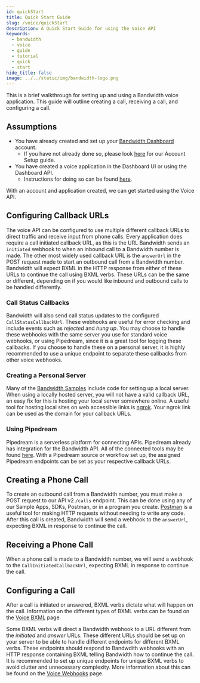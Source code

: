 ```yaml
---
id: quickStart
title: Quick Start Guide
slug: /voice/quickStart
description: A Quick Start Guide for using the Voice API
keywords:
  - bandwidth
  - voice
  - guide
  - tutorial
  - quick
  - start
hide_title: false
image: ../../static/img/bandwidth-logo.png
---
```


This is a brief walkthrough for setting up and using a Bandwidth voice application. This guide will outline creating a call, receiving a call, and configuring a call.

## Assumptions
* You have already created and set up your [Bandwidth Dashboard](https://dashboard.bandwidth.com) account. 
    * If you have not already done so, please look [here](/docs/account/setup) for our Account Setup guide.
* You have created a voice application in the Dashboard UI or using the Dashboard API. 
    * Instructions for doing so can be found [here](/docs/account/applications).

With an account and application created, we can get started using the Voice API.

## Configuring Callback URLs
The voice API can be configured to use multiple different callback URLs to direct traffic and receive input from phone calls.
Every application does require a call initiated callback URL, as this is the URL Bandwidth sends an `initiated` webhook to when an inbound call to a Bandwidth number is made.
The other most widely used callback URL is the `answerUrl` in the POST request made to start an outbound call from a Bandwidth number.
Bandwidth will expect BXML in the HTTP response from either of these URLs to continue the call using BXML verbs.
These URLs can be the same or different, depending on if you would like inbound and outbound calls to be handled differently.


### Call Status Callbacks
Bandwidth will also send call status updates to the configured `CallStatusCallbackUrl`. These webhooks are useful for error checking and include events such as _rejected_ and _hung up_.
You may choose to handle these webhooks with the same server you use for standard voice webhooks, or using Pipedream, since it is a great tool for logging these callbacks.
If you choose to handle these on a personal server, it is highly recommended to use a unique endpoint to separate these callbacks from other voice webhooks.


### Creating a Personal Server
Many of the [Bandwidth Samples](https://github.com/Bandwidth-Samples) include code for setting up a local server.
When using a locally hosted server, you will not have a valid callback URL, an easy fix for this is hosting your local server somewhere online.
A useful tool for hosting local sites on web accessible links is [ngrok](https://ngrok.com/). Your ngrok link can be used as the domain for your callback URLs.


### Using Pipedream
Pipedream is a serverless platform for connecting APIs.
Pipedream already has integration for the Bandwidth API. All of the connected tools may be found [here](https://pipedream.com/apps/bandwidth/integrations/pipedream).
With a Pipedream source or workflow set up, the assigned Pipedream endpoints can be set as your respective callback URLs.

## Creating a Phone Call
To create an outbound call from a Bandwidth number, you must make a POST request to our API v2 `/calls` endpoint.
This can be done using any of our Sample Apps, SDKs, Postman, or in a program you create.
[Postman](https://www.postman.com/) is a useful tool for making HTTP requests without needing to write any code.
After this call is created, Bandwidth will send a webhook to the `answerUrl`, expecting BXML in response to continue the call.


## Receiving a Phone Call
When a phone call is made to a Bandwidth number, we will send a webhook to the `CallInitiatedCallbackUrl`, expecting BXML in response to continue the call.


## Configuring a Call
After a call is initiated or answered, BXML verbs dictate what will happen on the call.
Information on the different types of BXML verbs can be found on the [Voice BXML](/docs/voice/bxml) page.

Some BXML verbs will direct a Bandwidth webhook to a URL different from the _initiated_ and _answer_ URLs.
These different URLs should be set up on your server to be able to handle different endpoints for different BXML verbs.
These endpoints should respond to Bandwdith webhooks with an HTTP response containing BXML telling Bandwidth how to continue the call.
It is recommended to set up unique endpoints for unique BXML verbs to avoid clutter and unnecessary complexity.
More information about this can be found on the [Voice Webhooks](/docs/voice/webhooks) page.

